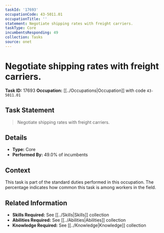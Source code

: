 ```yaml
---
taskId: '17693'
occupationCode: 43-5011.01
occupationTitle: ''
statement: Negotiate shipping rates with freight carriers.
taskType: Core
incumbentsResponding: 49
collection: Tasks
source: onet
---
```

# Negotiate shipping rates with freight carriers.

**Task ID:** 17693
**Occupation:** [[../Occupations|Occupation]] with code `43-5011.01`

## Task Statement

> Negotiate shipping rates with freight carriers.

## Details

- **Type:** Core
- **Performed By:** 49.0% of incumbents

## Context

This task is part of the standard duties performed in this occupation. The percentage indicates how common this task is among workers in the field.

## Related Information

- **Skills Required:** See [[../Skills|Skills]] collection
- **Abilities Required:** See [[../Abilities|Abilities]] collection
- **Knowledge Required:** See [[../Knowledge|Knowledge]] collection
